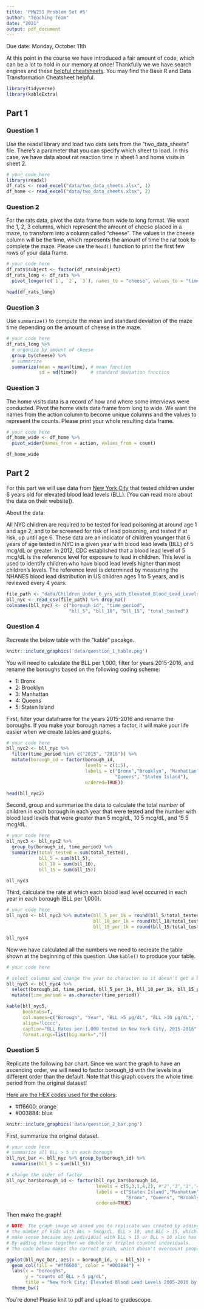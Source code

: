 ```yaml
---
title: 'PHW251 Problem Set #5'
author: "Teaching Team"
date: "2021"
output: pdf_document
---
```


Due date: Monday, October 11th

At this point in the course we have introduced a fair amount of code, which can be a lot to hold in our memory at once! Thankfully we we have search engines and these [helpful cheatsheets](https://rstudio.com/resources/cheatsheets/). You may find the Base R and Data Transformation Cheatsheet helpful.

```r
library(tidyverse)
library(kableExtra)
```

\newpage


## Part 1

### Question 1

Use the readxl library and load two data sets from the "two_data_sheets" file. There's a parameter that you can specify which sheet to load. In this case, we have data about rat reaction time in sheet 1 and home visits in sheet 2.

```r
# your code here
library(readxl)
df_rats <- read_excel("data/two_data_sheets.xlsx", 1)
df_home <- read_excel("data/two_data_sheets.xlsx", 2)
```

\newpage

### Question 2

For the rats data, pivot the data frame from wide to long format. We want the 1, 2, 3 columns, which represent the amount of cheese placed in a maze, to transform into a column called "cheese". The values in the cheese column will be the time, which represents the amount of time the rat took to complete the maze. Please use the `head()` function to print the first few rows of your data frame.

```r
# your code here
df_rats$subject <- factor(df_rats$subject)
df_rats_long <- df_rats %>% 
  pivot_longer(c(`1`, `2`, `3`), names_to = "cheese", values_to = "time")

head(df_rats_long)
```

\newpage 

### Question 3

Use `summarize()` to compute the mean and standard deviation of the maze time depending on the amount of cheese in the maze.

```r
# your code here
df_rats_long %>%
  # organize by amount of cheese
  group_by(cheese) %>%
  # summarize
  summarize(mean = mean(time), # mean function
            sd = sd(time))     # standard deviation function
```

\newpage

### Question 3

The home visits data is a record of how and where some interviews were conducted. Pivot the home visits data frame from long to wide. We want the names from the action column to become unique columns and the values to represent the counts. Please print your whole resulting data frame.

```r
# your code here
df_home_wide <- df_home %>%
  pivot_wider(names_from = action, values_from = count)

df_home_wide
```
\newpage

## Part 2

For this part we will use data from [New York City](https://data.cityofnewyork.us/Health/Children-Under-6-yrs-with-Elevated-Blood-Lead-Leve/tnry-kwh5) that tested children under 6 years old for elevated blood lead levels (BLL). [You can read more about the data on their website]).

About the data:

All NYC children are required to be tested for lead poisoning at around age 1 and age 2, and to be screened for risk of lead poisoning, and tested if at risk, up until age 6. These data are an indicator of children younger that 6 years of age tested in NYC in a given year with blood lead levels (BLL) of 5 mcg/dL or greater. In 2012, CDC established that a blood lead level of 5 mcg/dL is the reference level for exposure to lead in children. This level is used to identify children who have blood lead levels higher than most children's levels. The reference level is determined by measuring the NHANES blood lead distribution in US children ages 1 to 5 years, and is reviewed every 4 years.

```r
file_path <- "data/Children_Under_6_yrs_with_Elevated_Blood_Lead_Levels__BLL_.csv"
bll_nyc <- read_csv(file_path) %>% drop_na()
colnames(bll_nyc) <- c("borough_id", "time_period", 
                       "bll_5", "bll_10", "bll_15", "total_tested")

```

### Question 4

Recreate the below table with the "kable" pacakge.

```r
knitr::include_graphics('data/question_1_table.png')
```

You will need to calculate the BLL per 1,000, filter for years 2015-2016, and rename the boroughs based on the following coding scheme:

* 1: Bronx
* 2: Brooklyn
* 3: Manhattan
* 4: Queens
* 5: Staten Island

First, filter your dataframe for the years 2015-2016 and rename the boroughs. If you make your borough names a factor, it will make your life easier when we create tables and graphs.
```r
# your code here
bll_nyc2 <- bll_nyc %>% 
  filter(time_period %in% c("2015", "2016")) %>%
  mutate(borough_id = factor(borough_id, 
                             levels = c(1:5), 
                             labels = c("Bronx","Brooklyn", "Manhattan", 
                                        "Queens", "Staten Island"),
                             ordered=TRUE))

head(bll_nyc2)
```

Second, group and summarize the data to calculate the total *number* of children in each borough in each year that were tested and the number with blood lead levels that were greater than 5 mcg/dL, 10 5 mcg/dL, and 15 5 mcg/dL.
```r
# your code here
bll_nyc3 <- bll_nyc2 %>% 
  group_by(borough_id, time_period) %>%
  summarize(total_tested = sum(total_tested),
            bll_5 = sum(bll_5),
            bll_10 = sum(bll_10),
            bll_15 = sum(bll_15))

bll_nyc3
```

Third, calculate the rate at which each blood lead level occurred in each year in each borough (BLL per 1,000).
```r
# your code here
bll_nyc4 <- bll_nyc3 %>% mutate(bll_5_per_1k = round(bll_5/total_tested * 1000, 1),
                                bll_10_per_1k = round(bll_10/total_tested * 1000, 1),
                                bll_15_per_1k = round(bll_15/total_tested * 1000, 1))

bll_nyc4
```

Now we have calculated all the numbers we need to recreate the table shown at the beginning of this question. Use `kable()` to produce your table.
```r
# your code here

# select columns and change the year to character so it doesn't get a big.mark
bll_nyc5 <- bll_nyc4 %>% 
  select(borough_id, time_period, bll_5_per_1k, bll_10_per_1k, bll_15_per_1k) %>%
  mutate(time_period = as.character(time_period))

kable(bll_nyc5, 
      booktabs=T, 
      col.names=c("Borough", "Year", "BLL >5 µg/dL", "BLL >10 µg/dL", "BLL >15 µg/dL"),  
      align='lcccc', 
      caption="BLL Rates per 1,000 tested in New York City, 2015-2016",
      format.args=list(big.mark=",")) 
```


\newpage

### Question 5

Replicate the following bar chart. Since we want the graph to have an ascending order, we will need to factor borough_id with the levels in a different order than the default. Note that this graph covers the whole time period from the original dataset!

[Here are the HEX codes used for the colors](https://colorswall.com/palette/454/):

* #ff6600: orange
* #003884: blue

```r
knitr::include_graphics('data/question_2_bar.png')
```

First, summarize the original dataset.
```r
# your code here
# summarize all BLL > 5 in each borough
bll_nyc_bar <- bll_nyc %>% group_by(borough_id) %>% 
  summarise(bll_5 = sum(bll_5))

# change the order of factor
bll_nyc_bar$borough_id <- factor(bll_nyc_bar$borough_id,
                                 levels = c(5,3,1,4,2), #"2","3","1","4","5"
                                 labels = c("Staten Island","Manhattan",
                                            "Bronx", "Queens", "Brooklyn"),
                                 ordered=TRUE)
```

Then make the graph!
```r
# NOTE: The graph image we asked you to replicate was created by adding together 
# the number of kids with BLL > 5mcg/dL, BLL > 10, and BLL > 15, which doesn't 
# make sense because any individual with BLL > 15 or BLL > 10 also has BLL > 5. 
# By adding these together we double or tripled counted individuals. 
# The code below makes the correct graph, which doesn't overcount people.

ggplot(bll_nyc_bar, aes(x = borough_id, y = bll_5)) +
  geom_col(fill = "#ff6600", color = "#003884") +
  labs(x = "boroughs",
       y = "counts of BLL > 5 µg/dL",
       title = "New York City: Elevated Blood Lead Levels 2005-2016 by Borough") +
  theme_bw()
```




You're done! Please knit to pdf and upload to gradescope. 

